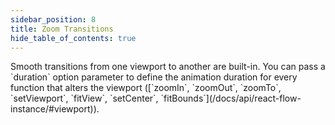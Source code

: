 ```yaml
---
sidebar_position: 8
title: Zoom Transitions
hide_table_of_contents: true
---
```



<ExampleLayout>
Smooth transitions from one viewport to another are built-in. You can pass a `duration` option parameter to define the animation duration for every function that alters the viewport ([`zoomIn`, `zoomOut`, `zoomTo`, `setViewport`, `fitView`, `setCenter`, `fitBounds`](/docs/api/react-flow-instance/#viewport)).

<CodeViewer codePath="example-flows/ZoomTransitions" />
</ExampleLayout>
